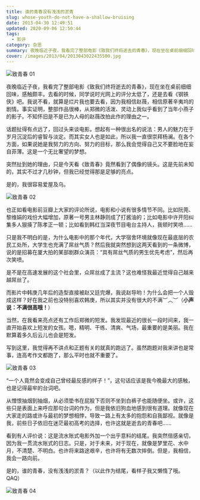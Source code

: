 ```yaml
---
title: 谁的青春没有浅浅的淤青
slug: whose-youth-do-not-have-a-shallow-bruising
date: 2013-04-30 12:49:51
updated: 2020-09-06 12:50:44
tags:
  - 影评
category: 杂思
summary: 夜晚临近子夜，我看完了整部电影《致我们终将逝去的青春》，现在坐在桌前细细回味，感触颇丰。
cover: /images/2013/04/2013043022435500.jpg
---
```


![致青春 01](/images/2013/04/2013043022492800.jpg)

<MusicPlayer netease={4872578} />

夜晚临近子夜，我看完了整部电影《致我们终将逝去的青春》，现在坐在桌前细细回味，感触颇丰。去看的时候，同学说时光网上的评分太低了，还是去看《钢铁侠》吧。我说不看，就算是烂片我也要去看，因为我相信赵薇，相信原著辛夷坞的剧情。事实证明，整部作品很棒，从郑微的活泼、灵动上我似乎看到了当年小燕子的影子。不知怀旧是不是已为人母的赵薇改拍此作的理由之一。

话题扯得有点远了，回过头来谈电影。想起有一种很出名的说法：男人的魅力在于岁月沉淀后的睿智与淡定。而其实女人也是如此，所以我一直很崇拜杨澜。在各个方面，如果说她是我努力的方向、努力的目标，那么我会觉得自己又不要脸地在妄自菲薄。这是一个无比奢望的梦想。

突然扯到她的理由，只是今天看《致青春》竟然看到了偶像的镜头。这是先前未知的，其实不过才几秒钟，但我已经觉得那是足够的亮点。

是的，我很容易爱屋及乌。

![致青春 02](/images/2013/04/2013043022510700.jpg)

也正如看电影前豆瓣上大家的评论所说，电影和小说有很多情节不同。比如阮莞、黎维娟的戏份大幅增加，原著一号男主林静则成了打酱油的；比如电影中许开阳纠集多人狠揍了陈孝正一顿；比如看到韩红当深夜节目电台主持人，我顿时笑喷……

只是我不明白的是，为什么电影中的那个年代，大学宿舍环境就像现在最底层的农民工处所，大学生也充满了屌丝气质？然后我就突然想到这两天看到的一条微博，说的是招募在厦大拍的某部剧群众演员：“具有屌丝气质的男生优先考虑”，然后再次笑喷。

是不是在高速发展的这个社会里，众屌丝成了主流？这也难怪我最近觉得自己越来越屌丝了。

而影片中韩庚几年后的造型直接被赵又廷完爆，我说赵导哟！为什么会把一个人毁成这样？好在我之前也没特别喜欢韩庚，所以其实并没有很大的不满︶︿︶（**小声说：不满很高哦！**）

当然，在我看来亮点还有工作后郑微的短发。我发现最近的很长一段时间来，我一直开始喜欢上短发的女孩。嗯，精明、干练、清爽、气场，最重要的是美丽。我在默算着多久后云儿也会是短发。

写到这里，我觉得再不讲点和正题有关的就真的跑远了。虽然跑题对我来讲也是常事，连高考作文都跑了，那么平时也就不重要了。

![致青春 03](/images/2013/04/2013043022511000.jpg)

“一个人竟然会变成自己曾经最反感的样子！”，这句话应该是我今晚最大的感触，也是记得最牢的台词吧。

从憎恨抽烟到抽烟，从必须垫书在屁股下否则不坐到白裤子也能随便坐。或许，这些只是表面上来呼应那句台词的作为，但是我依旧狗血地感到很有道理。就像现在大家走的路或许与最初的梦想相悖，导致一路上有太多的抱怨和自我鄙视。就像是我，前些日子依旧在迷茫最初高考的选择，也许这就是逝去的青春吧……

看到有人评价说：这是流水账式电影外加一个出乎意料的结尾。我突然倍感亲切，因为我一贯流水账式的日志。只是，对于未来，对于现在，就像是梦里花、水中月，不清楚、不明白。也许将来路途艰辛，也许将有无数次摔倒。但是，我相信，我会一路向前。

是的，谁的青春，没有浅浅的淤青？（以此作为结尾，看样子我又懒惰了哦。QAQ）

![致青春 04](/images/2013/04/2013043022480300.jpg)
